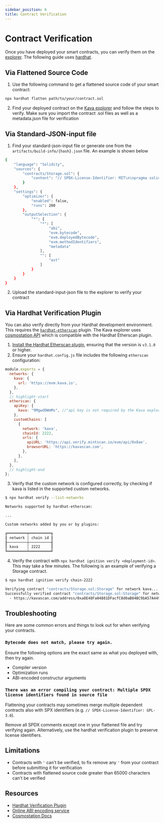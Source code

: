 ```yaml
---
sidebar_position: 6
title: Contract Verification
---
```


# Contract Verification

Once you have deployed your smart contracts, you can verify them on the
[explorer]. The following guide uses [hardhat].

## Via Flattened Source Code

1. Use the following command to get a flattened source code of your smart contract:

```bash
npx hardhat flatten path/to/your/contract.sol
```

2. Find your deployed contract on the [Kava explorer](https://kavascan.com) and follow the steps to verify.
   Make sure you import the contract .sol files as well as a metadata.json file for verification

## Via Standard-JSON-input file

1. Find your standard-json-input file or generate one from the `artifacts/build-info/{hash}.json` file. An example is shown below
``` bash
{
    "language": "Solidity",
    "sources": {
        "contracts/Storage.sol": {
            "content": "// SPDX-License-Identifier: MIT\n\npragma solidity 0.8.19;\n\ncontract Storage {\n    uint public storage_box;\n\n    function store(uint _value) public {\n        storage_box = _value;\n    }\n\n    function retrieve() public view returns (uint) {\n        return storage_box;\n    }\n}\n"
        }
    },
    "settings": {
        "optimizer": {
            "enabled": false,
            "runs": 200
        },
        "outputSelection": {
            "*": {
                "*": [
                    "abi",
                    "evm.bytecode",
                    "evm.deployedBytecode",
                    "evm.methodIdentifiers",
                    "metadata"
                ],
                "": [
                    "ast"
                ]
            }
        }
    }
}
```
2. Upload the standard-input-json file to the explorer to verify your contract

## Via Hardhat Verification Plugin

You can also verify directly from your Hardhat development environment. This
requires the [`hardhat-etherscan`][hardhat-etherscan] plugin. The Kava explorer uses [cosmostation API]
which is compatible with the Hardhat Etherscan plugin.

1. [Install the Hardhat Etherscan plugin][hardhat-etherscan], ensuring
   that the version is `v3.1.0` or higher.
2. Ensure your `hardhat.config.js` file includes the following `etherscan`
   configuration:

```js title="hardhat.config.js"
module.exports = {
  networks: {
    kava: {
      url: 'https://evm.kava.io',
    },
  },
  // highlight-start
  etherscan: {
    apiKey: {
      kava: "9MgwdOWmMs", //"api key is not required by the Kava explorer, but can't be empty",
    },
    customChains: [
      {
        network: 'kava',
        chainId: 2222,
        urls: {
          apiURL: 'https://api.verify.mintscan.io/evm/api/0x8ae',
          browserURL: 'https://kavascan.com',
        },
      },
    ],
  },
  // highlight-end
};
```

3. Verify that the custom network is configured correctly, by checking if kava
   is listed in the supported custom networks.

```bash
$ npx hardhat verify --list-networks

Networks supported by hardhat-etherscan:

...

Custom networks added by you or by plugins:

╔═════════╤══════════╗
║ network │ chain id ║
╟─────────┼──────────╢
║ kava    │ 2222     ║
╚═════════╧══════════╝
```

4. Verify the contract with `npx hardhat ignition verify <deployment-id>`. This may take a few minutes.
   The following is an example of verifying a Storage contract.

```bash
$ npx hardhat ignition verify chain-2222

Verifying contract "contracts/Storage.sol:Storage" for network kava...
Successfully verified contract "contracts/Storage.sol:Storage" for network kava:
  - https://kavascan.com/address/0xa8E48Fa04881DFacfC8d0aB84BC9bA57A449fc1F#code
```

## Troubleshooting

Here are some common errors and things to look out for when verifying your
contracts.

### `Bytecode does not match, please try again.`

Ensure the following options are the exact same as what you deployed with, then
try again.

- Compiler version
- Optimization runs
- ABI-encoded constructur arguments

### `There was an error compiling your contract: Multiple SPDX license identifiers found in source file`

Flattening your contracts may sometimes merge multiple dependent contracts also
with SPX identifiers (e.g. `// SPDX-License-Identifier: GPL-3.0`).

Remove all SPDX comments except one in your flattened file and try verifying
again. Alternatively, use the hardhat verification plugin to preserve license
identifiers.

## Limitations

* Contracts with `'` can't be verified, to fix remove any `'` from your contract before submitting it for verification
* Contracts with flattened source code greater than 65000 characters can't be verified

## Resources

- [Hardhat Verification Plugin][hardhat-etherscan]
- [Online ABI encoding service][abi-encoder]
- [Cosmostation Docs][cosmostation API]

[abi-encoder]: https://abi.hashex.org/
[explorer]: https://kavascan.com
[hardhat]: https://hardhat.org/
[hardhat-etherscan]: https://hardhat.org/plugins/nomiclabs-hardhat-etherscan
[cosmostation API]: https://docs.cosmostation.io/contract/evm
[blockscout-docs]: https://docs.blockscout.com/
[blockscout-abi-constructor]: https://docs.blockscout.com/for-users/abi-encoded-constructor-arguments
[blockscout-verify]: https://docs.blockscout.com/for-users/verifying-a-smart-contract

